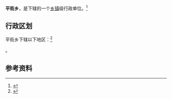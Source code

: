 {{中国乡级行政区|52/23/25/204/000}}

'''平街乡'''，是{{PRC admin/fullname|52/23/25/204/000|3}}下辖的一个[[乡镇|乡镇]]级行政单位。<ref>{{PRC admin/ref sgc|{{PRC admin/parent|52/23/25/204/000}}}}</ref>

== 行政区划 ==

平街乡下辖以下地区：<ref>{{PRC admin/ref sgc|52/23/25/204/000}}</ref>

{{PRC admin/children|52/23/25/204/000}}。

== 参考资料 ==

{{reflist}}

{{行政区划小作品}}
{{PRC admin/navcat|52/23/25/204/000}}